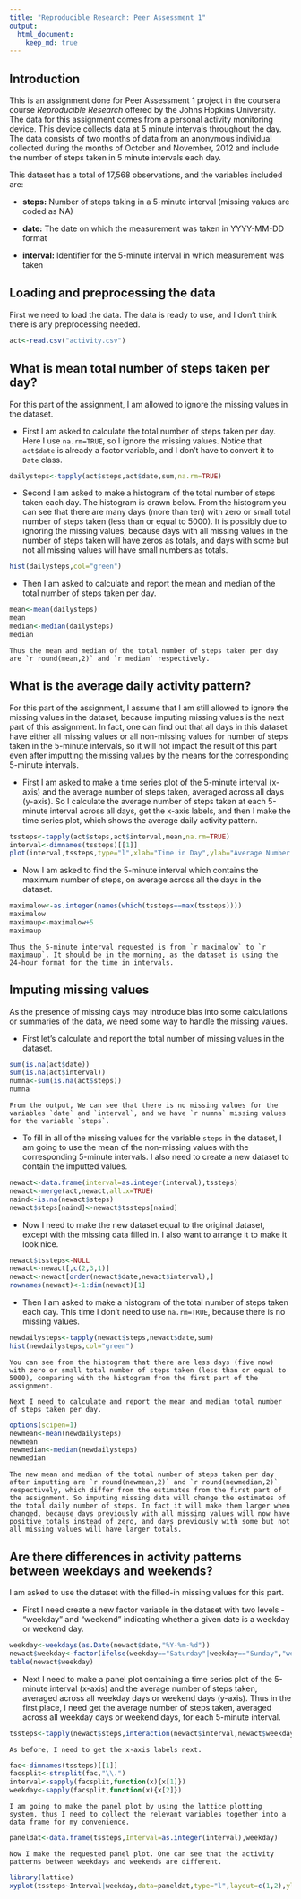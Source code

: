 ```yaml
---
title: "Reproducible Research: Peer Assessment 1"
output: 
  html_document:
    keep_md: true
---
```


## Introduction

This is an assignment done for Peer Assessment 1 project in the coursera course *Reproducible Research* offered by the Johns Hopkins University. The data for this assignment comes from a personal activity monitoring device. This device collects data at 5 minute intervals throughout the day. The data consists of two months of data from an anonymous individual collected during the months of October and November, 2012 and include the number of steps taken in 5 minute intervals each day.

This dataset has a total of 17,568 observations, and the variables included are:

- **steps:** Number of steps taking in a 5-minute interval (missing values are coded as NA)

- **date:** The date on which the measurement was taken in YYYY-MM-DD format

- **interval:** Identifier for the 5-minute interval in which measurement was taken

## Loading and preprocessing the data

First we need to load the data. The data is ready to use, and I don't think there is any preprocessing needed.

```r
act<-read.csv("activity.csv")
```

## What is mean total number of steps taken per day?

For this part of the assignment, I am allowed to ignore the missing values in the dataset.

- First I am asked to calculate the total number of steps taken per day. Here I use `na.rm=TRUE`, so I ignore the missing values. Notice that `act$date` is already a factor variable, and I don't have to convert it to `Date` class.

```r
dailysteps<-tapply(act$steps,act$date,sum,na.rm=TRUE)
```

- Second I am asked to make a histogram of the total number of steps taken each day. The histogram is drawn below. From the histogram you can see that there are many days (more than ten) with zero or small total number of steps taken (less than or equal to 5000). It is possibly due to ignoring the missing values, because days with all missing values in the number of steps taken will have zeros as totals, and days with some but not all missing values will have small numbers as totals.

```r
hist(dailysteps,col="green")
```

- Then I am asked to calculate and report the mean and median of the total number of steps taken per day.

```r
mean<-mean(dailysteps)
mean
median<-median(dailysteps)
median
```

    Thus the mean and median of the total number of steps taken per day are `r round(mean,2)` and `r median` respectively.
    
## What is the average daily activity pattern?

For this part of the assignment, I assume that I am still allowed to ignore the missing values in the dataset, because imputing missing values is the next part of this assignment. In fact, one can find out that all days in this dataset have either all missing values or all non-missing values for number of steps taken in the 5-minute intervals, so it will not impact the result of this part even after imputting the missing values by the means for the corresponding 5-minute intervals.

- First I am asked to make a time series plot of the 5-minute interval (x-axis) and the average number of steps taken, averaged across all days (y-axis). So I calculate the average number of steps taken at each 5-minute interval across all days, get the x-axis labels, and then I make the time series plot, which shows the average daily activity pattern.

```r
tssteps<-tapply(act$steps,act$interval,mean,na.rm=TRUE)
interval<-dimnames(tssteps)[[1]]
plot(interval,tssteps,type="l",xlab="Time in Day",ylab="Average Number of Steps Taken",main="Average Number of Steps Taken During a Day")
```

- Now I am asked to find the 5-minute interval which contains the maximum number of steps, on average across all the days in the dataset.

```r
maximalow<-as.integer(names(which(tssteps==max(tssteps))))
maximalow
maximaup<-maximalow+5
maximaup
```

    Thus the 5-minute interval requested is from `r maximalow` to `r maximaup`. It should be in the morning, as the dataset is using the 24-hour format for the time in intervals.

## Imputing missing values

As the presence of missing days may introduce bias into some calculations or summaries of the data, we need some way to handle the missing values.

- First let's calculate and report the total number of missing values in the dataset.

```r
sum(is.na(act$date))
sum(is.na(act$interval))
numna<-sum(is.na(act$steps))
numna
```

    From the output, We can see that there is no missing values for the variables `date` and `interval`, and we have `r numna` missing values for the variable `steps`.

- To fill in all of the missing values for the variable `steps` in the dataset, I am going to use the mean of the non-missing values with the corresponding 5-minute intervals. I also need to create a new dataset to contain the imputted values.

```r
newact<-data.frame(interval=as.integer(interval),tssteps)
newact<-merge(act,newact,all.x=TRUE)
naind<-is.na(newact$steps)
newact$steps[naind]<-newact$tssteps[naind]
```

- Now I need to make the new dataset equal to the original dataset, except with the missing data filled in. I also want to arrange it to make it look nice.

```r
newact$tssteps<-NULL
newact<-newact[,c(2,3,1)]
newact<-newact[order(newact$date,newact$interval),]
rownames(newact)<-1:dim(newact)[1]
```

- Then I am asked to make a histogram of the total number of steps taken each day. This time I don't need to use `na.rm=TRUE`, because there is no missing values.

```r
newdailysteps<-tapply(newact$steps,newact$date,sum)
hist(newdailysteps,col="green")
```

    You can see from the histogram that there are less days (five now) with zero or small total number of steps taken (less than or equal to 5000), comparing with the histogram from the first part of the assignment.

    Next I need to calculate and report the mean and median total number of steps taken per day.

```r
options(scipen=1)
newmean<-mean(newdailysteps)
newmean
newmedian<-median(newdailysteps)
newmedian
```

    The new mean and median of the total number of steps taken per day after imputting are `r round(newmean,2)` and `r round(newmedian,2)` respectively, which differ from the estimates from the first part of the assignment. So imputing missing data will change the estimates of the total daily number of steps. In fact it will make them larger when changed, because days previously with all missing values will now have positive totals instead of zero, and days previously with some but not all missing values will have larger totals.

## Are there differences in activity patterns between weekdays and weekends?

I am asked to use the dataset with the filled-in missing values for this part.

- First I need create a new factor variable in the dataset with two levels - "weekday" and "weekend" indicating whether a given date is a weekday or weekend day.

```r
weekday<-weekdays(as.Date(newact$date,"%Y-%m-%d"))
newact$weekday<-factor(ifelse(weekday=="Saturday"|weekday=="Sunday","weekend","weekday"))
table(newact$weekday)
```

- Next I need to make a panel plot containing a time series plot of the 5-minute interval (x-axis) and the average number of steps taken, averaged across all weekday days or weekend days (y-axis). Thus in the first place, I need get the average number of steps taken, averaged across all weekday days or weekend days, for each 5-minute interval.

```r
tssteps<-tapply(newact$steps,interaction(newact$interval,newact$weekday),mean)
```

    As before, I need to get the x-axis labels next.

```r
fac<-dimnames(tssteps)[[1]]
facsplit<-strsplit(fac,"\\.")
interval<-sapply(facsplit,function(x){x[1]})
weekday<-sapply(facsplit,function(x){x[2]})
```

    I am going to make the panel plot by using the lattice plotting system, thus I need to collect the relevant variables together into a data frame for my convenience.

```r
paneldat<-data.frame(tssteps,Interval=as.integer(interval),weekday)
```

    Now I make the requested panel plot. One can see that the activity patterns between weekdays and weekends are different.

```r
library(lattice)
xyplot(tssteps~Interval|weekday,data=paneldat,type="l",layout=c(1,2),ylab="Average number of steps taken")
```
